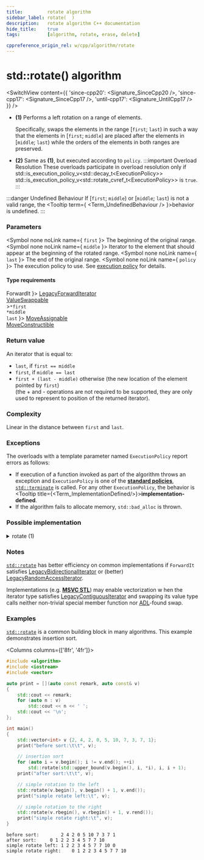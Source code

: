 ```yaml
---
title:         rotate algorithm
sidebar_label: rotate(  )
description:   rotate algorithm C++ documentation
hide_title:    true
tags:          [algorithm, rotate, erase, delete]

cppreference_origin_rel: w/cpp/algorithm/rotate
---
```



<!-- Terms -->


<!----------------- Codes ---------------------->


# std::rotate() algorithm

<SwitchView content={{
  'since-cpp20': <Signature_SinceCpp20 />,
  'since-cpp17': <Signature_SinceCpp17 />,
  'until-cpp17': <Signature_UntilCpp17 />
}} />


- **(1)** Performs a left rotation on a range of elements.

  Specifically, swaps the elements in the range [`first`; `last`) in such a way that the elements in [`first`; `middle`) are placed after the elements in [`middle`; `last`) while the orders of the elements in both ranges are preserved.

- **(2)** Same as **(1)**, but executed according to `policy`.
	:::important Overload Resolution
	These overloads participate in overload resolution only if
	<Until v='cpp20'> std::is_execution_policy_v&lt;std::decay_t&lt;ExecutionPolicy&gt;&gt; </Until> <Since v='cpp20'>std::is_execution_policy_v&lt;std::rotate_cvref_t&lt;ExecutionPolicy&gt;&gt;</Since> is <code>true</code>.
	:::

:::danger Undefined Behaviour
If [`first`; `middle`) or [`middle`; `last`) is not a valid range, the <Tooltip term={ <Term_UndefinedBehaviour /> }>behavior is undefined.</Tooltip>
:::

### Parameters

<SymbolTable>

  <Symbol none noLink name={ <code>first</code> }>
    The beginning of the original range.
  </Symbol>
  <Symbol none noLink name={ <code>middle</code> }>
    Iterator to the element that should appear at the beginning of the rotated range.
  </Symbol>
  <Symbol none noLink name={ <code>last</code> }>
    The end of the original range.
  </Symbol>
  <Symbol none noLink name={ <code>policy</code> }>
    The execution policy to use. See <a href="#">execution policy</a> for details.
  </Symbol>

</SymbolTable>

#### Type requirements

<SymbolTable>
  <Symbol none noLink name={ <code>ForwardIt</code> }>
    <a href="/docs/named_req/LegacyForwardIterator">LegacyForwardIterator</a> <br/>
    <a href="/docs/named_req/ValueSwappable">ValueSwappable</a> <br/>
  </Symbol>
  <Symbol none noLink name={ <> ><code>*first</code> <br/> <code>*middle</code> <br/> <code>last</code> </> }>
    <a href="/docs/named_req/MoveAssignable">MoveAssignable</a> <br/>
    <a href="/docs/named_req/MoveConstructible">MoveConstructible</a>
  </Symbol>
</SymbolTable>

### Return value

An iterator that is equal to:

- `last`, if `first == middle`
- `first`, if `middle == last`
- `first + (last - middle)` otherwise (the new location of the element pointed by `first`)  
  (the + and - operations are not required to be supported, they are only used to represent to position of the returned iterator).

### Complexity

Linear in the distance between `first` and `last`.

### Exceptions

The overloads with a template parameter named `ExecutionPolicy` report errors as follows:
- If execution of a function invoked as part of the algorithm throws an exception and `ExecutionPolicy` is one of the [**standard policies**](#), [`std::terminate`](#) is called.
	For any other `ExecutionPolicy`, the behavior is <Tooltip title={<Term_ImplementationDefined/>}>**implementation-defined**</Tooltip>.
- If the algorithm fails to allocate memory, `std::bad_alloc` is thrown.

### Possible implementation

<details>
<summary>rotate (1)</summary>

```cpp
template<class ForwardIt>
constexpr // since C++20
ForwardIt rotate(ForwardIt first, ForwardIt middle, ForwardIt last)
{
    if (first == middle)
        return last;

    if (middle == last)
        return first;

    ForwardIt write = first;
    ForwardIt next_read = first; // read position for when "read" hits "last"

    for (ForwardIt read = middle; read != last; ++write, ++read)
    {
        if (write == next_read)
            next_read = read; // track where "first" went
        std::iter_swap(write, read);
    }

    // rotate the remaining sequence into place
    rotate(write, next_read, last);
    return write;
}
```

</details>

### Notes

[`std::rotate`](#) has better efficiency on common implementations if
`ForwardIt` satisfies [LegacyBidirectionalIterator](/docs/named_req/LegacyBidirectionalIterator) or (better) [LegacyRandomAccessIterator](/docs/named_req/LegacyRandomAccessIterator).

Implementations (e.g. [**MSVC STL**](https://github.com/microsoft/STL/blob/main/stl/src/vector_algorithms.cpp)) may enable vectorization w
hen the iterator type satisfies [LegacyContiguousIterator](/docs/named_req/LegacyContiguousIterator) and swapping its value type calls neither non-trivial special member function nor [ADL](#)-found swap.

### Examples

[`std::rotate`](#) is a common building block in many algorithms. This example demonstrates insertion sort.

<Columns columns={['8fr', '4fr']}>
<div>

```cpp title='Main.cpp' showLineNumbers
#include <algorithm>
#include <iostream>
#include <vector>

auto print = [](auto const remark, auto const& v)
{
    std::cout << remark;
    for (auto n : v)
        std::cout << n << ' ';
    std::cout << '\n';
};

int main()
{
    std::vector<int> v {2, 4, 2, 0, 5, 10, 7, 3, 7, 1};
    print("before sort:\t\t", v);

    // insertion sort
    for (auto i = v.begin(); i != v.end(); ++i)
        std::rotate(std::upper_bound(v.begin(), i, *i), i, i + 1);
    print("after sort:\t\t", v);

    // simple rotation to the left
    std::rotate(v.begin(), v.begin() + 1, v.end());
    print("simple rotate left:\t", v);

    // simple rotation to the right
    std::rotate(v.rbegin(), v.rbegin() + 1, v.rend());
    print("simple rotate right:\t", v);
}
```

</div>
<div>

```plaintext title="Output"
before sort:		2 4 2 0 5 10 7 3 7 1
after sort:		0 1 2 2 3 4 5 7 7 10
simple rotate left:	1 2 2 3 4 5 7 7 10 0
simple rotate right:	0 1 2 2 3 4 5 7 7 10
```

</div>
</Columns>
